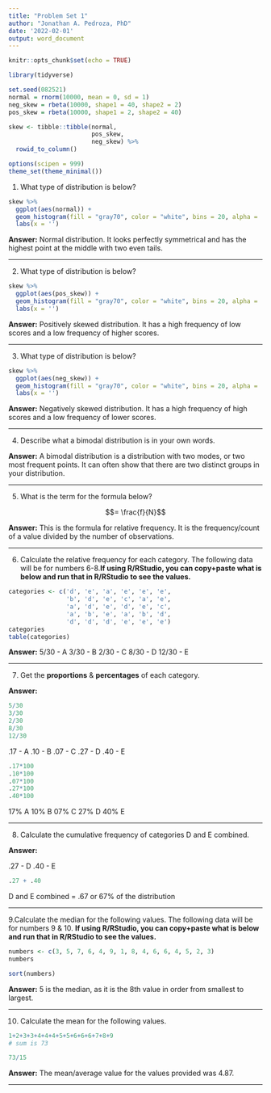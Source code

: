 ```yaml
---
title: "Problem Set 1"
author: "Jonathan A. Pedroza, PhD"
date: '2022-02-01'
output: word_document
---
```


```r
knitr::opts_chunk$set(echo = TRUE)
```

```r
library(tidyverse)

set.seed(082521)
normal = rnorm(10000, mean = 0, sd = 1)
neg_skew = rbeta(10000, shape1 = 40, shape2 = 2)
pos_skew = rbeta(10000, shape1 = 2, shape2 = 40)

skew <- tibble::tibble(normal, 
                       pos_skew,
                       neg_skew) %>% 
  rowid_to_column()

options(scipen = 999)
theme_set(theme_minimal())
```

1. What type of distribution is below?

```r
skew %>% 
  ggplot(aes(normal)) + 
  geom_histogram(fill = "gray70", color = "white", bins = 20, alpha = .8) +
  labs(x = '')
```

**Answer:** Normal distribution. It looks perfectly symmetrical and has the highest point at the middle with two even tails.

------------------------------------------------------------------------

2. What type of distribution is below?

```r
skew %>% 
  ggplot(aes(pos_skew)) + 
  geom_histogram(fill = "gray70", color = "white", bins = 20, alpha = .8) +
  labs(x = '')
```

**Answer:** Positively skewed distribution. It has a high frequency of low scores and a low frequency of higher scores. 

------------------------------------------------------------------------

3. What type of distribution is below?

```r
skew %>% 
  ggplot(aes(neg_skew)) + 
  geom_histogram(fill = "gray70", color = "white", bins = 20, alpha = .8) +
  labs(x = '')
```

**Answer:** Negatively skewed distribution. It has a high frequency of high scores and a low frequency of lower scores.

------------------------------------------------------------------------

4. Describe what a bimodal distribution is in your own words.

**Answer:** A bimodal distribution is a distribution with two modes, or two most frequent points. It can often show that there are two distinct groups in your distribution. 

------------------------------------------------------------------------

5. What is the term for the formula below?

$$= \frac{f}{N}$$

**Answer:** This is the formula for relative frequency. It is the frequency/count of a value divided by the number of observations. 

------------------------------------------------------------------------

6. Calculate the relative frequency for each category. The following data will be for numbers 6-8.**If using R/RStudio, you can copy+paste what is below and run that in R/RStudio to see the values.**

```r
categories <- c('d', 'e', 'a', 'e', 'e', 'e',
                'b', 'd', 'e', 'c', 'a', 'e',
                'a', 'd', 'e', 'd', 'e', 'c',
                'a', 'b', 'e', 'a', 'b', 'd',
                'd', 'd', 'd', 'e', 'e', 'e')
categories
table(categories)
```

**Answer:**
5/30 - A
3/30 - B
2/30 - C
8/30 - D
12/30 - E

------------------------------------------------------------------------

7. Get the **proportions** & **percentages** of each category.

**Answer:**

```r
5/30
3/30
2/30
8/30
12/30
```

.17 - A
.10 - B
.07 - C
.27 - D
.40 - E

```r
.17*100
.10*100
.07*100
.27*100
.40*100
```

17% A
10% B
07% C
27% D
40% E

------------------------------------------------------------------------

8. Calculate the cumulative frequency of categories D and E combined.

**Answer:**

.27 - D
.40 - E

```r
.27 + .40
```

D and E combined = .67 or 67% of the distribution

------------------------------------------------------------------------

9.Calculate the median for the following values. The following data will be for numbers 9 & 10. **If using R/RStudio, you can copy+paste what is below and run that in R/RStudio to see the values.**

```r
numbers <- c(3, 5, 7, 6, 4, 9, 1, 8, 4, 6, 6, 4, 5, 2, 3)
numbers
```

```r
sort(numbers)
```


**Answer:** 5 is the median, as it is the 8th value in order from smallest to largest.

------------------------------------------------------------------------

10. Calculate the mean for the following values.

```r
1+2+3+3+4+4+4+5+5+6+6+6+7+8+9
# sum is 73
```

```r
73/15
```

**Answer:** The mean/average value for the values provided was 4.87.

------------------------------------------------------------------------